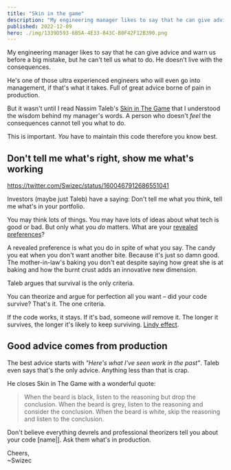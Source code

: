 ```yaml
---
title: "Skin in the game" 
description: "My engineering manager likes to say that he can give advice and warn us before a big mistake, but he can't tell us what to do. He doesn't live with the consequences." 
published: 2022-12-09
hero: ./img/1339D593-6B5A-4E33-843C-B0F42F12B390.png
---
```


My engineering manager likes to say that he can give advice and warn us before a big mistake, but he can't tell us what to do. He doesn't live with the consequences.

He's one of those ultra experienced engineers who will even go into management, if that's what it takes. Full of great advice borne of pain in production.

But it wasn't until I read Nassim Taleb's [Skin in The Game](https://en.wikipedia.org/wiki/Skin_in_the_Game_(book)) that I understood the wisdom behind my manager's words. A person who doesn't *feel* the consequences cannot tell you what to do. 

This is important. *You* have to maintain this code therefore you know best.

## Don't tell me what's right, show me what's working

https://twitter.com/Swizec/status/1600467912686551041

Investors (maybe just Taleb) have a saying: Don't tell me what you think, tell me what's in your portfolio.

You may think lots of things. You may have lots of ideas about what tech is good or bad. But only what you *do* matters. What are your [revealed preferences](https://en.wikipedia.org/wiki/Revealed_preference)?

A revealed preference is what you do in spite of what you say. The candy you eat when you don't want another bite. Because it's just so damn good. The mother-in-law's baking you don't eat despite saying how great she is at baking and how the burnt crust adds an innovative new dimension.

Taleb argues that survival is the only criteria.

You can theorize and argue for perfection all you want – did your code survive? That's it. The one criteria.

If the code works, it stays. If it's bad, someone *will* remove it. The longer it survives, the longer it's likely to keep surviving. [Lindy effect](https://en.wikipedia.org/wiki/Lindy_effect).

## Good advice comes from production

The best advice starts with *"Here's what I've seen work in the past"*. Taleb even says that's the only advice. Anything less than that is crap.

He closes Skin in The Game with a wonderful quote:

> When the beard is black, listen to the reasoning but drop the conclusion.
> When the beard is grey, listen to the reasoning and consider the conclusion.
> When the beard is white, skip the reasoning and listen to the conclusion.

Don't believe everything devrels and professional theorizers tell you about your code [name|]. Ask them what's in production.

Cheers,<br/>
~Swizec